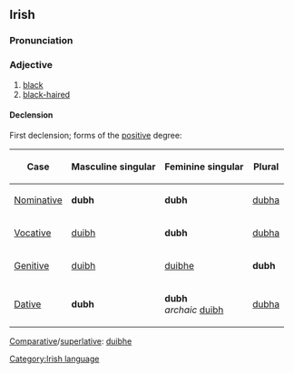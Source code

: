 ==Irish==
===Pronunciation===
{{IPA|[duv]}}
===Adjective===
#[[black]]
#[[black-haired]]
====Declension====
First declension; forms of the [[positive]] degree:
{|{{prettytable100}}
!Case
!Masculine singular
!Feminine singular
!Plural
|-
| [[Nominative]]
| '''dubh'''
| '''dubh'''
| [[dubha]]
|-
| [[Vocative]]
| [[duibh]]
| '''dubh'''
| [[dubha]]
|-
| [[Genitive]]
| [[duibh]]
| [[duibhe]]
| '''dubh'''
|-
| [[Dative]]
| '''dubh'''
| '''dubh'''<br>''archaic'' [[duibh]]
| [[dubha]]
|}

[[Comparative]]/[[superlative]]: [[duibhe]]

[[Category:Irish language]]